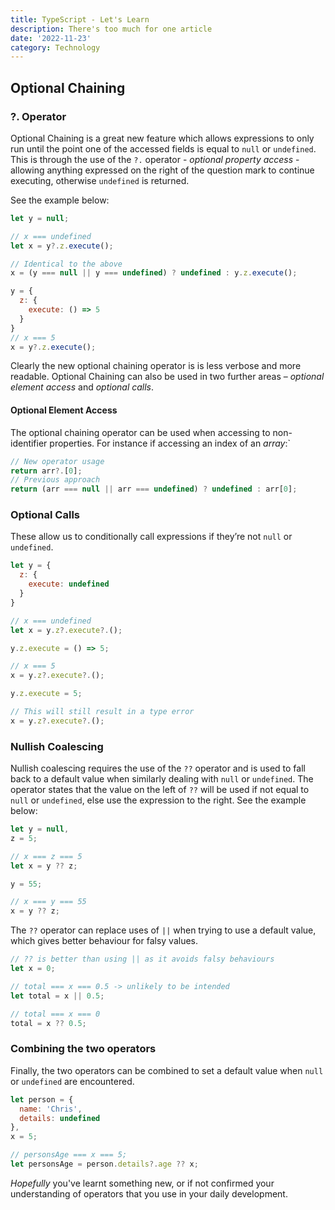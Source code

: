 ```yaml
---
title: TypeScript - Let's Learn
description: There's too much for one article
date: '2022-11-23'
category: Technology
---
```


## Optional Chaining

### ?. Operator

Optional Chaining is a great new feature which allows expressions to only run until the point one of the
accessed fields is equal to `null` or `undefined`. This is through the use of the `?.` operator - *optional property access* -
allowing anything expressed on the right of the question mark to continue executing, otherwise `undefined` is returned.

See the example below:

```js
let y = null;

// x === undefined
let x = y?.z.execute();

// Identical to the above
x = (y === null || y === undefined) ? undefined : y.z.execute();

y = {
  z: {
    execute: () => 5
  }
}
// x === 5
x = y?.z.execute();
```

Clearly the new optional chaining operator is is less verbose and more readable. Optional Chaining can also be
used in two further areas – *optional element access* and *optional calls*.

#### Optional Element Access

The optional chaining operator can be used when accessing to non-identifier properties. For instance if
accessing an index of an *array*:`

```js
// New operator usage
return arr?.[0];
// Previous approach
return (arr === null || arr === undefined) ? undefined : arr[0];
```

### Optional Calls

These allow us to conditionally call expressions if they’re not
`null` or `undefined`.

```js
let y = {
  z: {
    execute: undefined
  }
}

// x === undefined
let x = y.z?.execute?.();

y.z.execute = () => 5;

// x === 5
x = y.z?.execute?.();

y.z.execute = 5;

// This will still result in a type error
x = y.z?.execute?.();
```

### Nullish Coalescing

Nullish coalescing requires the use of the `??` operator and is used to fall back to a default value
when similarly dealing with `null` or `undefined`. The operator states that the value on the left of `??`
will be used if not equal to `null` or `undefined`, else use the expression to the right. See the example below:

```js
let y = null,
z = 5;

// x === z === 5
let x = y ?? z;

y = 55;

// x === y === 55
x = y ?? z;
```

The `??` operator can replace uses of `||` when trying to use a default value, which gives better behaviour for falsy values.

```js
// ?? is better than using || as it avoids falsy behaviours
let x = 0;

// total === x === 0.5 -> unlikely to be intended
let total = x || 0.5;

// total === x === 0
total = x ?? 0.5;
```

### Combining the two operators

Finally, the two operators can be combined to set a default value when `null` or `undefined` are encountered.

```js
let person = {
  name: 'Chris',
  details: undefined
},
x = 5;

// personsAge === x === 5;
let personsAge = person.details?.age ?? x;
```

*Hopefully* you've learnt something new, or if not confirmed your understanding of operators that you use in your daily development.
